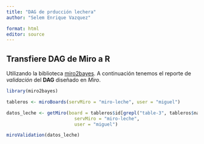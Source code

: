 ```yaml
---
title: "DAG de prducción lechera"
author: "Selem Enrique Vazquez"

format: html
editor: source
---
```


## Transfiere DAG de Miro a R

Utilizando la biblioteca [miro2bayes](https://github.com/equihuam/miro2bayesNet). A continuación tenemos el reporte de _validación_ del **DAG** diseñado en _Miro_.

```r
library(miro2bayes)

tableros <- miroBoards(servMiro = "miro-leche", user = "miguel")

datos_leche <- getMiro(board = tableros$id[grepl("table-3", tableros$name)], 
                         servMiro = "miro-leche", 
                         user = "miguel")

miroValidation(datos_leche)

```

 







